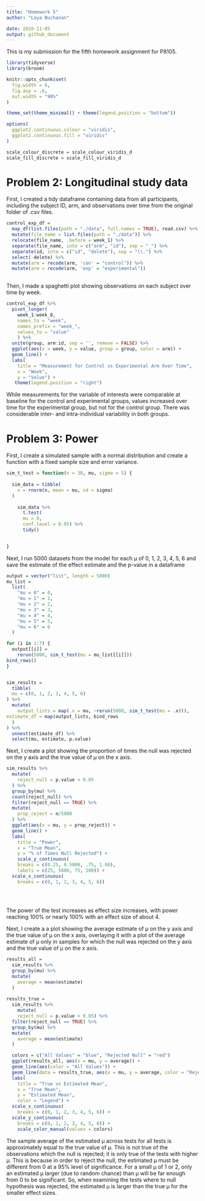 ```yaml
---
title: "Homework 5"
author: "Laya Buchanan"

date: 2020-11-05
output: github_document
---
```


This is my submission for the fifth homework assignment for P8105.  

```r
library(tidyverse)
library(broom)

knitr::opts_chunk$set(
  fig.width = 6,
  fig.asp = .6,
  out.width = "90%"
)

theme_set(theme_minimal() + theme(legend.position = "bottom"))

options(
  ggplot2.continuous.colour = "viridis",
  ggplot2.continuous.fill = "viridis"
)

scale_colour_discrete = scale_colour_viridis_d
scale_fill_discrete = scale_fill_viridis_d
```

# Problem 2: Longitudinal study data

First, I created a tidy dataframe containing data from all participants, including the subject ID, arm, and observations over time from the original folder of .csv files.

```r
control_exp_df = 
  map_df(list.files(path = "./data", full.names = TRUE), read.csv) %>% 
  mutate(file_name = list.files(path = "./data")) %>% 
  relocate(file_name, .before = week_1) %>% 
  separate(file_name, into = c("arm", "id"), sep = "_") %>% 
  separate(id, into = c("id", "delete"), sep = "\\.") %>% 
  select(-delete) %>% 
  mutate(arm = recode(arm, 'con' = "control")) %>% 
  mutate(arm = recode(arm, 'exp' = "experimental"))
  
```

Then, I made a spaghetti plot showing observations on each subject over time by week.

```r
control_exp_df %>% 
  pivot_longer(
    week_1:week_8,
    names_to = "week",
    names_prefix = "week_",
    values_to = "value"
    ) %>% 
  unite(group, arm:id, sep = '', remove = FALSE) %>% 
  ggplot(aes(x = week, y = value, group = group, color = arm)) + 
  geom_line() + 
  labs(
    title = "Measurement for Control vs Experimental Arm Over Time",
    x = "Week",
    y = "Value") +
   theme(legend.position = "right")
```

While measurements for the variable of interests were comparable at baseline for the control and experimental groups, values increased over time for the experimental group, but not for the control group. There was considerable inter- and intra-individual variability in both groups.

# Problem 3: Power

First, I create a simulated sample with a normal distribution and create a function with a fixed sample size and error variance.
```r
sim_t_test = function(n = 30, mu, sigma = 5) {
  
  sim_data = tibble(
    x = rnorm(n, mean = mu, sd = sigma)
  )
  
    sim_data %>% 
      t.test(
      mu = 0,
      conf.level = 0.95) %>% 
      tidy()
  

}
```

Next, I run 5000 datasets from the model for each μ of 0, 1, 2, 3, 4, 5, 6 and save the estimate of the effect estimate and the p-value in a dataframe

```r
output = vector("list", length = 5000)
mu_list = 
  list(
    "mu = 0" = 0,
    "mu = 1" = 1,
    "mu = 2" = 2,
    "mu = 3" = 3,
    "mu = 4" = 4,
    "mu = 5" = 5,
    "mu = 6" = 6
  )

for (i in 1:7) {
  output[[i]] = 
    rerun(5000, sim_t_test(mu = mu_list[[i]]))
bind_rows()
}


sim_results =
  tibble(
  mu = c(0, 1, 2, 3, 4, 5, 6)
) %>% 
  mutate(
    output_lists = map(.x = mu, ~rerun(5000, sim_t_test(mu = .x))), 
estimate_df = map(output_lists, bind_rows
  )
) %>% 
  unnest(estimate_df) %>% 
  select(mu, estimate, p.value)
```

Next, I create a plot showing the proportion of times the null was rejected on the y axis and the true value of μ on the x axis.
```r
sim_results %>% 
  mutate(
    reject_null = p.value < 0.05
  ) %>% 
  group_by(mu) %>% 
  count(reject_null) %>% 
  filter(reject_null == TRUE) %>% 
  mutate(
    prop_reject = n/5000
  ) %>% 
  ggplot(aes(x = mu, y = prop_reject)) +
  geom_line() +
  labs(
    title = "Power",
    x = "True Mean",
    y = "% of Times Null Rejected") +
    scale_y_continuous(
    breaks = c(0.25, 0.5000, .75, 1.00), 
    labels = c(25, 5000, 75, 100)) +
  scale_x_continuous(
    breaks = c(0, 1, 2, 3, 4, 5, 6))
  
  
  
```

The power of the test increases as effect size increases, with power reaching 100% or nearly 100% with an effect size of about 4.

Next, I create a  a plot showing the average estimate of μ on the y axis and the true value of μ on the x axis, overlaying it with a plot of the average estimate of μ only in samples for which the null was rejected on the y axis and the true value of μ on the x axis.
```r
results_all = 
  sim_results %>% 
  group_by(mu) %>% 
  mutate(
    average = mean(estimate)
  )
  
results_true = 
  sim_results %>% 
    mutate(
    reject_null = p.value < 0.05) %>% 
  filter(reject_null == TRUE) %>% 
  group_by(mu) %>% 
  mutate(
    average = mean(estimate)
  )

  colors = c("All Values" = "blue", "Rejected Null" = "red")
  ggplot(results_all, aes(x = mu, y = average)) +
  geom_line(aes(color = "All Values")) +
  geom_line(data = results_true, aes(x = mu, y = average, color = "Rejected Null")) + 
  labs(
    title = "True vs Estimated Mean",
    x = "True Mean",
    y = "Estimated Mean",
    color = "Legend") +
  scale_x_continuous(
    breaks = c(0, 1, 2, 3, 4, 5, 6)) +
  scale_y_continuous(
    breaks = c(0, 1, 2, 3, 4, 5, 6)) +
    scale_color_manual(values = colors)
```

The sample average of the estimated μ across tests for all tests is approximately equal to the true value of μ. This is not true of the observations which the null is rejected; it is only true of the tests with higher μ. This is because in order to reject the null, the estimated μ must be different from 0 at a 95% level of significance. For a small μ of 1 or 2, only an estimated μ larger (due to random chance) than μ will be far enough from 0 to be significant. So, when examining the tests where to null hypothesis was rejected, the estimated μ is larger than the true μ for the smaller effect sizes.